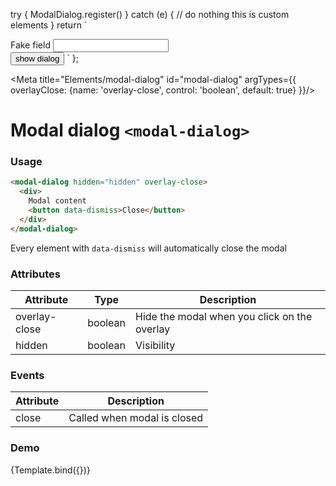 
  try {
    ModalDialog.register()
  } catch (e) {
    // do nothing this is custom elements
  }
  return `
<div>
  <label for="fake">Fake field</label>
  <input type="text" name="fake" id="fake" />
</div>
<button
  id="button"
  onclick="document.querySelector('modal-dialog').removeAttribute('hidden')"
>
  show dialog
</button>
<modal-dialog hidden="hidden" ${overlayClose ? 'overlay-close' : ''}>
  <div class="card" id="modal-box">
    <header>Demonstration</header>
    <form action="" class="stack">
      <div>
        <label for="firstname">Firstname</label>
        <input type="text" name="firstname" id="firstname" />
      </div>
      <div>
        <label for="lastname">Lastname</label>
        <input type="text" name="lastname" id="lastname" />
      </div>
    </form>
    <p>
      Lorem ipsum dolor sit amet, consectetur adipisicing elit. Ad autem
      corporis delectus deserunt doloremque fuga fugit hic in magni
      molestiae, nesciunt nisi optio rem, sint tempore velit vero?
      Architecto, consequatur.
    </p>
    <footer>
      <button data-dismiss>Cancel</button>
      <button data-dismiss id="okbutton">Ok</button>
    </footer>
    <button
      data-dismiss
      aria-label="Close"
      class="modal-close"
      id="closebutton"
    >
      x
    </button>
  </div>
</modal-dialog>
`
};

<Meta title="Elements/modal-dialog" id="modal-dialog" argTypes={{
  overlayClose: {name: 'overlay-close', control: 'boolean', default: true}
}}/>

# Modal dialog `<modal-dialog>`

### Usage

```html
<modal-dialog hidden="hidden" overlay-close>
  <div>
    Modal content
    <button data-dismiss>Close</button>
  </div>
</modal-dialog>
```

Every element with `data-dismiss` will automatically close the modal

### Attributes

| Attribute       | Type     | Description                                          |
|-----------------|----------|------------------------------------------------------|
| overlay-close   | boolean  | Hide the modal when you click on the overlay         |
| hidden          | boolean  | Visibility                                           |

### Events

| Attribute       | Description                                          |
|-----------------|------------------------------------------------------|
| close           | Called when modal is closed                          |

### Demo

<Canvas>
  <Story name="Default" args={{overlayClose: true}}>
    {Template.bind({})}
  </Story>
</Canvas>
